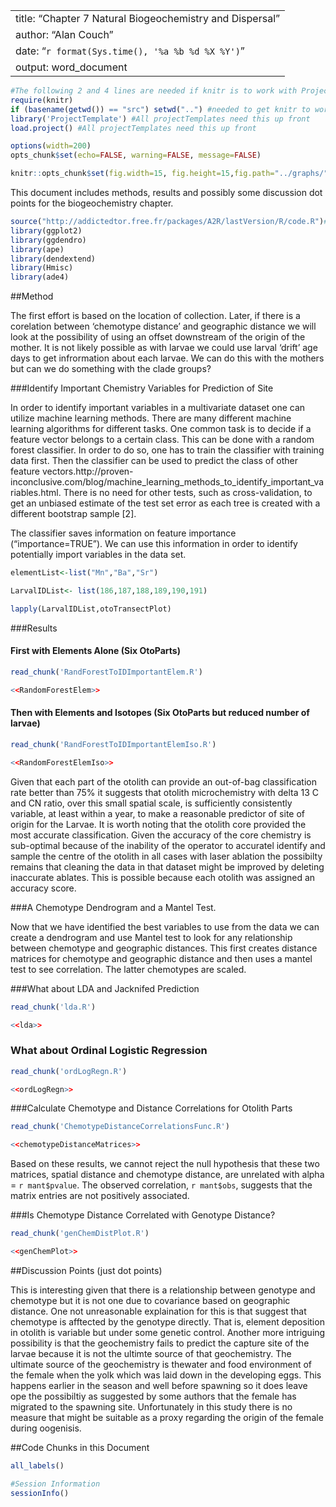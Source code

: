 
---
title: "Chapter 7 Natural Biogeochemistry and Dispersal"
author: "Alan Couch"
date: "`r format(Sys.time(), '%a %b %d %X %Y')`"
output: word_document
---



```r
#The following 2 and 4 lines are needed if knitr is to work with ProjectTemplate.
require(knitr)
if (basename(getwd()) == "src") setwd("..") #needed to get knitr to work with project template
library('ProjectTemplate') #All projectTemplates need this up front
load.project() #All projectTemplates need this up front
```

```r
options(width=200)
opts_chunk$set(echo=FALSE, warning=FALSE, message=FALSE)

knitr::opts_chunk$set(fig.width=15, fig.height=15,fig.path="../graphs/") #Make Figures larger and save them
```
This document includes methods, results and possibly some discussion dot points for the biogeochemistry chapter.   

```r
source("http://addictedtor.free.fr/packages/A2R/lastVersion/R/code.R")# load code of A2R function
library(ggplot2)
library(ggdendro)
library(ape)
library(dendextend)
library(Hmisc)
library(ade4)
```
##Method

The first effort is based on the location of collection. Later, if there is a corelation between 'chemotype distance' and geographic distance we will look at the possibility of using an offset downstream of the origin of the mother. It is not likely possible as with larvae we could use larval 'drift' age days to get infrormation about each larvae. We can do this with the mothers but can we do something with the clade groups?

###Identify Important Chemistry Variables for Prediction of Site

In order to identify important variables in a multivariate dataset one can utilize machine learning methods. There are many different machine learning algorithms for different tasks. One common task is to decide if a feature vector belongs to a certain class. This can be done with a random forest classifier. In order to do so, one has to train the classifier with training data first. Then the classifier can be used to predict the class of other feature vectors.http://proven-inconclusive.com/blog/machine_learning_methods_to_identify_important_variables.html.  There is no need for other tests, such as cross-validation, to get an unbiased estimate of the test set error as each tree is created with a different bootstrap sample [2].

The classifier saves information on feature importance ("importance=TRUE"). We can use this information in order to identify potentially import variables in the data set.

```r
elementList<-list("Mn","Ba","Sr")

LarvalIDList<- list(186,187,188,189,190,191)

lapply(LarvalIDList,otoTransectPlot)
```


###Results

#### First with Elements Alone (Six OtoParts)

```r
read_chunk('RandForestToIDImportantElem.R')
```

```r
<<RandomForestElem>>
```

#### Then with Elements and Isotopes (Six OtoParts but reduced number of larvae)

```r
read_chunk('RandForestToIDImportantElemIso.R')
```

```r
<<RandomForestElemIso>>
```

Given that each part of the otolith can provide an out-of-bag classification rate better than 75% it suggests that otolith microchemistry with delta 13 C and CN ratio, over this small spatial scale, is sufficiently consistently variable, at least within a year, to make a reasonable predictor of site of origin for the Larvae. It is worth noting that the otolith core provided the most accurate classification. Given the accuracy of the core chemistry is sub-optimal because of the inability of the operator to accuratel identify and sample the centre of the otolith in all cases with laser ablation the possibilty remains that cleaning the data in that dataset might be improved by deleting inaccurate ablates. This is possible because each otolith was assigned an accuracy score.

###A Chemotype Dendrogram and a Mantel Test.

Now that we have identified the best variables to use from the data we can create a dendrogram and use Mantel test to look for any relationship between chemotype and geographic distances. This first creates distance matrices for chemotype and geographic distance and then uses a mantel test to see correlation. The latter chemotypes are scaled.

###What about LDA and Jacknifed Prediction
```r
read_chunk('lda.R')
```

```r
<<lda>>
```
### What about Ordinal Logistic Regression
```r
read_chunk('ordLogRegn.R')
```

```r
<<ordLogRegn>>
```

###Calculate Chemotype and Distance Correlations for Otolith Parts 
```r
read_chunk('ChemotypeDistanceCorrelationsFunc.R')
```

```r
<<chemotypeDistanceMatrices>>
```
Based on these results, we cannot reject the null hypothesis that these two matrices, spatial distance and chemotype distance, are unrelated with alpha = `r mant$pvalue`.  The observed correlation, `r mant$obs`, suggests that the matrix entries are not positively associated. 


###Is Chemotype Distance Correlated with Genotype Distance?

```r
read_chunk('genChemDistPlot.R')

```

```r
<<genChemPlot>>
```
##Discussion Points (just dot points)

This is interesting given that there is a relationship between genotype and chemotype but it is not one due to covariance based on geographic distance. One not unreasonable explaination for this is that suggest that chemotype is afftected by the genotype directly. That is, element deposition in otolith is variable but under some genetic control. Another more intriguing possibility is that the geochemistry fails to predict the capture site of the larvae because it is not the ultimte source of that geochemistry. The ultimate source of the geochemistry is thewater and food environment of the female when the yolk which was laid down in the developing eggs. This happens earlier in the season and  well before spawning so it does leave ope the possibiltiy as suggested by some authors that the female has migrated to the spawning site. Unfortunately in this study there is no  measure that might be suitable as a proxy regarding the origin of the female during oogenisis.  

##Code Chunks in this Document

```r
all_labels()

#Session Information
sessionInfo()

```